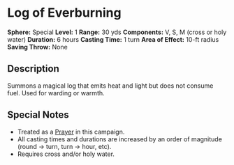 = Log of Everburning =
'''Sphere:''' Special  
'''Level:''' 1  
'''Range:''' 30 yds  
'''Components:''' V, S, M (cross or holy water)  
'''Duration:''' 6 hours  
'''Casting Time:''' 1 turn  
'''Area of Effect:''' 10-ft radius  
'''Saving Throw:''' None  

== Description ==
Summons a magical log that emits heat and light but does not consume fuel. Used for warding or warmth.

== Special Notes ==
* Treated as a [[Prayer]] in this campaign.
* All casting times and durations are increased by an order of magnitude (round → turn, turn → hour, etc).
* Requires cross and/or holy water.
